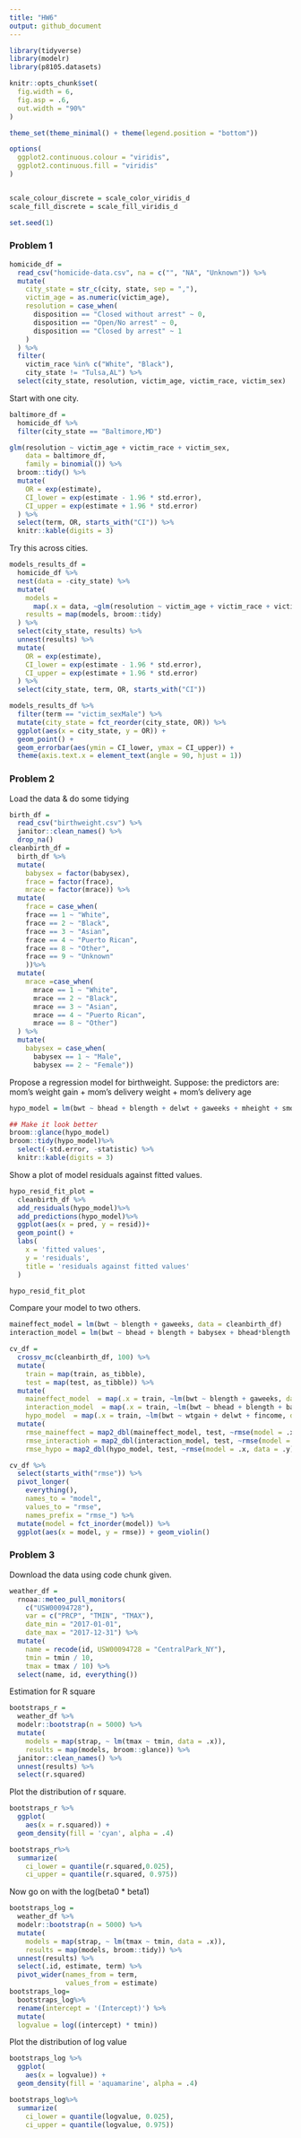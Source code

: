 ```yaml
---
title: "HW6"
output: github_document
---
```


```r
library(tidyverse)
library(modelr)
library(p8105.datasets)

knitr::opts_chunk$set(
  fig.width = 6,
  fig.asp = .6,
  out.width = "90%"
)

theme_set(theme_minimal() + theme(legend.position = "bottom"))

options(
  ggplot2.continuous.colour = "viridis",
  ggplot2.continuous.fill = "viridis"
)


scale_colour_discrete = scale_color_viridis_d
scale_fill_discrete = scale_fill_viridis_d

set.seed(1)
```




### Problem 1
```r
homicide_df = 
  read_csv("homicide-data.csv", na = c("", "NA", "Unknown")) %>% 
  mutate(
    city_state = str_c(city, state, sep = ","),
    victim_age = as.numeric(victim_age),
    resolution = case_when(
      disposition == "Closed without arrest" ~ 0,
      disposition == "Open/No arrest" ~ 0,
      disposition == "Closed by arrest" ~ 1
    )
  ) %>% 
  filter(
    victim_race %in% c("White", "Black"),
    city_state != "Tulsa,AL") %>% 
  select(city_state, resolution, victim_age, victim_race, victim_sex)
```


Start with one city.

```r
baltimore_df =
  homicide_df %>% 
  filter(city_state == "Baltimore,MD")

glm(resolution ~ victim_age + victim_race + victim_sex, 
    data = baltimore_df,
    family = binomial()) %>% 
  broom::tidy() %>% 
  mutate(
    OR = exp(estimate),
    CI_lower = exp(estimate - 1.96 * std.error),
    CI_upper = exp(estimate + 1.96 * std.error)
  ) %>% 
  select(term, OR, starts_with("CI")) %>% 
  knitr::kable(digits = 3)
```


Try this across cities.

```r
models_results_df = 
  homicide_df %>% 
  nest(data = -city_state) %>% 
  mutate(
    models = 
      map(.x = data, ~glm(resolution ~ victim_age + victim_race + victim_sex, data = .x, family = binomial())),
    results = map(models, broom::tidy)
  ) %>% 
  select(city_state, results) %>% 
  unnest(results) %>% 
  mutate(
    OR = exp(estimate),
    CI_lower = exp(estimate - 1.96 * std.error),
    CI_upper = exp(estimate + 1.96 * std.error)
  ) %>% 
  select(city_state, term, OR, starts_with("CI")) 
```

```r
models_results_df %>% 
  filter(term == "victim_sexMale") %>% 
  mutate(city_state = fct_reorder(city_state, OR)) %>% 
  ggplot(aes(x = city_state, y = OR)) + 
  geom_point() + 
  geom_errorbar(aes(ymin = CI_lower, ymax = CI_upper)) + 
  theme(axis.text.x = element_text(angle = 90, hjust = 1))
```



### Problem 2

Load the data & do some tidying
```r
birth_df = 
  read_csv("birthweight.csv") %>% 
  janitor::clean_names() %>%
  drop_na()
cleanbirth_df = 
  birth_df %>% 
  mutate(
    babysex = factor(babysex),
    frace = factor(frace),
    mrace = factor(mrace)) %>% 
  mutate(
    frace = case_when(
    frace == 1 ~ "White",
    frace == 2 ~ "Black",
    frace == 3 ~ "Asian",
    frace == 4 ~ "Puerto Rican",
    frace == 8 ~ "Other",
    frace == 9 ~ "Unknown"
    ))%>% 
  mutate(
    mrace =case_when(
      mrace == 1 ~ "White",
      mrace == 2 ~ "Black",
      mrace == 3 ~ "Asian",
      mrace == 4 ~ "Puerto Rican",
      mrace == 8 ~ "Other")
  ) %>% 
  mutate(
    babysex = case_when(
      babysex == 1 ~ "Male",
      babysex == 2 ~ "Female"))
```


Propose a regression model for birthweight. 
Suppose: the predictors are: mom's weight gain + mom's delivery weight + mom's delivery age
```r
hypo_model = lm(bwt ~ bhead + blength + delwt + gaweeks + mheight + smoken + mrace, data = cleanbirth_df)

## Make it look better  
broom::glance(hypo_model)
broom::tidy(hypo_model)%>%
  select(-std.error, -statistic) %>% 
  knitr::kable(digits = 3)

```


Show a plot of model residuals against fitted values.
```r
hypo_resid_fit_plot =
  cleanbirth_df %>% 
  add_residuals(hypo_model)%>%
  add_predictions(hypo_model)%>%
  ggplot(aes(x = pred, y = resid))+
  geom_point() + 
  labs(
    x = 'fitted values',
    y = 'residuals',
    title = 'residuals against fitted values'
  )

hypo_resid_fit_plot
```


Compare your model to two others.
```r
maineffect_model = lm(bwt ~ blength + gaweeks, data = cleanbirth_df)
interaction_model = lm(bwt ~ bhead + blength + babysex + bhead*blength + bhead*babysex + blength*babysex, data = cleanbirth_df)

cv_df = 
  crossv_mc(cleanbirth_df, 100) %>%
  mutate(
    train = map(train, as_tibble),
    test = map(test, as_tibble)) %>% 
  mutate(
    maineffect_model  = map(.x = train, ~lm(bwt ~ blength + gaweeks, data = .x)),
    interaction_model  = map(.x = train, ~lm(bwt ~ bhead + blength + babysex + bhead*blength + bhead*babysex + blength*babysex, data = .x)),
    hypo_model  = map(.x = train, ~lm(bwt ~ wtgain + delwt + fincome, data = .x))) %>% 
  mutate(
    rmse_maineffect = map2_dbl(maineffect_model, test, ~rmse(model = .x, data = .y)),
    rmse_interactioh = map2_dbl(interaction_model, test, ~rmse(model = .x, data = .y)),
    rmse_hypo = map2_dbl(hypo_model, test, ~rmse(model = .x, data = .y)))

```




```r
cv_df %>% 
  select(starts_with("rmse")) %>% 
  pivot_longer(
    everything(),
    names_to = "model", 
    values_to = "rmse",
    names_prefix = "rmse_") %>% 
  mutate(model = fct_inorder(model)) %>% 
  ggplot(aes(x = model, y = rmse)) + geom_violin()


```




### Problem 3

Download the data using code chunk given.
```r
weather_df = 
  rnoaa::meteo_pull_monitors(
    c("USW00094728"),
    var = c("PRCP", "TMIN", "TMAX"), 
    date_min = "2017-01-01",
    date_max = "2017-12-31") %>%
  mutate(
    name = recode(id, USW00094728 = "CentralPark_NY"),
    tmin = tmin / 10,
    tmax = tmax / 10) %>%
  select(name, id, everything())

```


Estimation for R square
```r
bootstraps_r = 
  weather_df %>% 
  modelr::bootstrap(n = 5000) %>% 
  mutate(
    models = map(strap, ~ lm(tmax ~ tmin, data = .x)),
    results = map(models, broom::glance)) %>% 
  janitor::clean_names() %>%
  unnest(results) %>% 
  select(r.squared)
```


Plot the distribution of r square.
```r
bootstraps_r %>% 
  ggplot(
    aes(x = r.squared)) + 
  geom_density(fill = 'cyan', alpha = .4)

bootstraps_r%>% 
  summarize(
    ci_lower = quantile(r.squared,0.025), 
    ci_upper = quantile(r.squared, 0.975))
```


Now go on with the log(beta0 * beta1) 
```r
bootstraps_log = 
  weather_df %>% 
  modelr::bootstrap(n = 5000) %>% 
  mutate(
    models = map(strap, ~ lm(tmax ~ tmin, data = .x)),
    results = map(models, broom::tidy)) %>%
  unnest(results) %>% 
  select(.id, estimate, term) %>% 
  pivot_wider(names_from = term,
              values_from = estimate)
bootstraps_log=
  bootstraps_log%>% 
  rename(intercept = '(Intercept)') %>%
  mutate(
  logvalue = log((intercept) * tmin))
```

Plot the distribution of log value
```r
bootstraps_log %>% 
  ggplot(
    aes(x = logvalue)) + 
  geom_density(fill = 'aquamarine', alpha = .4)

bootstraps_log%>% 
  summarize(
    ci_lower = quantile(logvalue, 0.025), 
    ci_upper = quantile(logvalue, 0.975))


```



```r



```



```r



```





```r



```





```r



```



```r



```




```r



```

